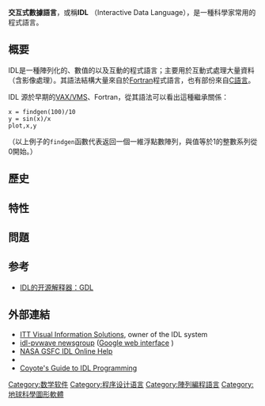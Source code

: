 {{Infobox programming language
|name = IDL (Interactive Data Language)
|logo =
|paradigm = [[阵列编程|面向向量]]
|designer = David Stern
|developer = David Stern & {{en-link|Harris Geospatial|Harris Geospatial|ITT Visual Information Solutions (ITT VIS)}}
|latest release version = IDL 8.8
|latest release date = {{start date and age|August 2020}}
|typing = [[动态类型|动态]]
|implementations = IDL, [[GNU数据语言|GNU数据语言]], Fawlty语言
|dialects =
|influenced =
|year = {{start date and age|1977}}
|influenced_by =
}}
'''交互式數據語言'''，或稱'''IDL''' （Interactive Data Language），是一種科學家常用的程式語言。

==概要==
IDL是一種陣列化的、數值的以及互動的程式語言；主要用於互動式處理大量資料（含影像處理）。其語法結構大量來自於[[Fortran|Fortran]]程式語言，也有部份來自[[C語言|C語言]]。

IDL 源於早期的[[VAX/VMS|VAX/VMS]]、Fortran，從其語法可以看出這種繼承關係：
<syntaxhighlight lang=idl>
x = findgen(100)/10
y = sin(x)/x
plot,x,y
</syntaxhighlight>
（以上例子的<tt>findgen</tt>函數代表返回一個一維浮點數陣列，與值等於1的整數系列從0開始。）

==歷史==

==特性==

==問題==

== 参考 ==
*[[GNU_Data_Language|IDL的开源解释器：GDL]]

==外部連結==
*[https://web.archive.org/web/20111111013816/http://www.ittvis.com/ ITT Visual Information Solutions], owner of the IDL system
*[news://comp.lang.idl-pvwave idl-pvwave newsgroup]{{dead link|date=2017年11月 |bot=InternetArchiveBot |fix-attempted=yes }} ([http://groups.google.com/group/comp.lang.idl-pvwave Google web interface] {{Wayback|url=http://groups.google.com/group/comp.lang.idl-pvwave |date=20081007213605 }})
*[https://web.archive.org/web/20091012185251/http://idlastro.gsfc.nasa.gov/idl_html_help/home.html NASA GSFC IDL Online Help]
*{{Freshmeat|fl|Fawlty Language (FL)}}
*[https://web.archive.org/web/20060427221416/http://www.dfanning.com/ Coyote's Guide to IDL Programming]

{{程序设计语言}}
[[Category:数学软件|Category:数学软件]]
[[Category:程序设计语言|Category:程序设计语言]]
[[Category:陣列編程語言|Category:陣列編程語言]]
[[Category:地球科學圖形軟體|Category:地球科學圖形軟體]]